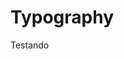 <!-- Button.stories.mdx -->



<Meta title="Typography" />

# Typography

<Story name="Primary">
  <Typography
    family="header"
    variant="h1"
    color={defaultTheme.colors.yellow.default}
  >
    Testando
  </Typography>
</Story>
